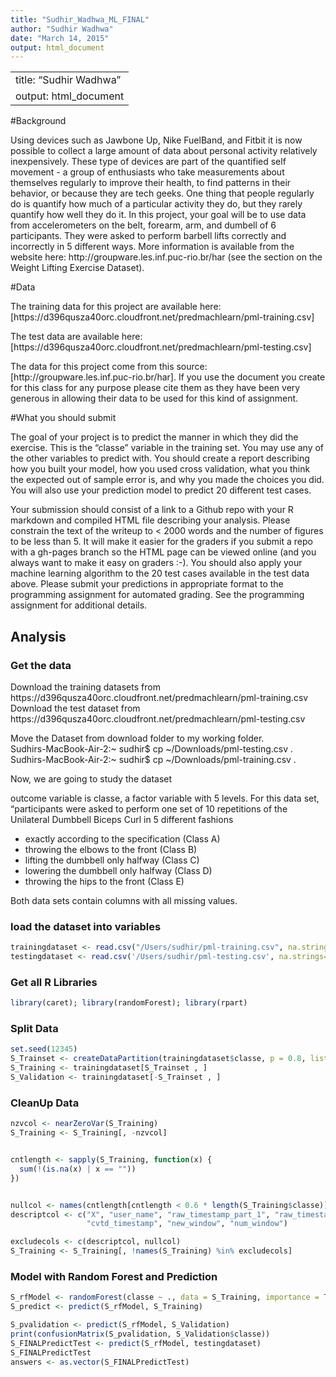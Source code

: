```yaml
---
title: "Sudhir_Wadhwa_ML_FINAL"
author: "Sudhir Wadhwa"
date: "March 14, 2015"
output: html_document
---
```


---
title: "Sudhir Wadhwa"
output: html_document
---

#Background

Using devices such as Jawbone Up, Nike FuelBand, and Fitbit it is now possible to collect a large amount of data about personal activity relatively inexpensively. These type of devices are part of the quantified self movement - a group of enthusiasts who take measurements about themselves regularly to improve their health, to find patterns in their behavior, or because they are tech geeks. One thing that people regularly do is quantify how much of a particular activity they do, but they rarely quantify how well they do it. In this project, your goal will be to use data from accelerometers on the belt, forearm, arm, and dumbell of 6 participants. They were asked to perform barbell lifts correctly and incorrectly in 5 different ways. More information is available from the website here: http://groupware.les.inf.puc-rio.br/har (see the section on the Weight Lifting Exercise Dataset).

#Data

The training data for this project are available here: [https://d396qusza40orc.cloudfront.net/predmachlearn/pml-training.csv]

The test data are available here: [https://d396qusza40orc.cloudfront.net/predmachlearn/pml-testing.csv]

The data for this project come from this source: [http://groupware.les.inf.puc-rio.br/har]. If you use the document you create for this class for any purpose please cite them as they have been very generous in allowing their data to be used for this kind of assignment.

#What you should submit

The goal of your project is to predict the manner in which they did the exercise. This is the “classe” variable in the training set. You may use any of the other variables to predict with. You should create a report describing how you built your model, how you used cross validation, what you think the expected out of sample error is, and why you made the choices you did. You will also use your prediction model to predict 20 different test cases.

Your submission should consist of a link to a Github repo with your R markdown and compiled HTML file describing your analysis. Please constrain the text of the writeup to < 2000 words and the number of figures to be less than 5. It will make it easier for the graders if you submit a repo with a gh-pages branch so the HTML page can be viewed online (and you always want to make it easy on graders :-).
You should also apply your machine learning algorithm to the 20 test cases available in the test data above. Please submit your predictions in appropriate format to the programming assignment for automated grading. See the programming assignment for additional details.




## Analysis

### Get the data

Download the training datasets from https://d396qusza40orc.cloudfront.net/predmachlearn/pml-training.csv   
Download the test dataset from https://d396qusza40orc.cloudfront.net/predmachlearn/pml-testing.csv   

Move the Dataset from download folder to my working folder.       
Sudhirs-MacBook-Air-2:~ sudhir$ cp ~/Downloads/pml-testing.csv .   
Sudhirs-MacBook-Air-2:~ sudhir$ cp ~/Downloads/pml-training.csv .   

Now, we are going to study the dataset



outcome variable is classe, a factor variable with 5 levels. For this data set, “participants were asked to perform one set of 10 repetitions of the Unilateral Dumbbell Biceps Curl in 5 different fashions

* exactly according to the specification (Class A)
* throwing the elbows to the front (Class B)
* lifting the dumbbell only halfway (Class C)
* lowering the dumbbell only halfway (Class D)
* throwing the hips to the front (Class E)

Both data sets contain columns with all missing values. 


### load the dataset into variables 


```r
trainingdataset <- read.csv("/Users/sudhir/pml-training.csv", na.strings=c("NA","#DIV/0!", ""))     
testingdataset <- read.csv('/Users/sudhir/pml-testing.csv', na.strings=c("NA","#DIV/0!", ""))  
```




### Get all R Libraries
```r
library(caret); library(randomForest); library(rpart)
```





### Split Data
```r
set.seed(12345)
S_Trainset <- createDataPartition(trainingdataset$classe, p = 0.8, list = FALSE)
S_Training <- trainingdataset[S_Trainset , ]
S_Validation <- trainingdataset[-S_Trainset , ]
```


### CleanUp Data

``` r
nzvcol <- nearZeroVar(S_Training)
S_Training <- S_Training[, -nzvcol]


cntlength <- sapply(S_Training, function(x) {
  sum(!(is.na(x) | x == ""))
})


nullcol <- names(cntlength[cntlength < 0.6 * length(S_Training$classe)])
descriptcol <- c("X", "user_name", "raw_timestamp_part_1", "raw_timestamp_part_2", 
                 "cvtd_timestamp", "new_window", "num_window")

excludecols <- c(descriptcol, nullcol)
S_Training <- S_Training[, !names(S_Training) %in% excludecols]

```



### Model with Random Forest and Prediction

```r
S_rfModel <- randomForest(classe ~ ., data = S_Training, importance = TRUE, ntrees = 10)
S_predict <- predict(S_rfModel, S_Training)

S_pvalidation <- predict(S_rfModel, S_Validation)
print(confusionMatrix(S_pvalidation, S_Validation$classe))
S_FINALPredictTest <- predict(S_rfModel, testingdataset)
S_FINALPredictTest
answers <- as.vector(S_FINALPredictTest)
```



